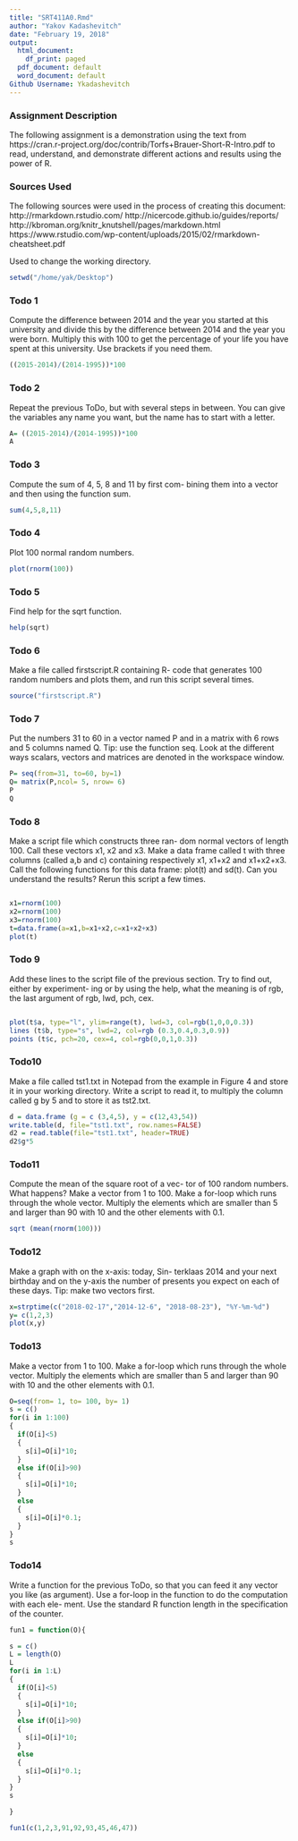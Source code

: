 ```yaml
---
title: "SRT411A0.Rmd"
author: "Yakov Kadashevitch"
date: "February 19, 2018"
output:
  html_document:
    df_print: paged
  pdf_document: default
  word_document: default
Github Username: Ykadashevitch
---
```


### Assignment Description
The following assignment is a demonstration using the text from https://cran.r-project.org/doc/contrib/Torfs+Brauer-Short-R-Intro.pdf
to read, understand, and demonstrate different actions and results using
the power of R.


### Sources Used
The following sources were used in the process of creating this document:
http://rmarkdown.rstudio.com/
http://nicercode.github.io/guides/reports/
http://kbroman.org/knitr_knutshell/pages/markdown.html
https://www.rstudio.com/wp-content/uploads/2015/02/rmarkdown-cheatsheet.pdf


Used to change the working directory.
```r
setwd("/home/yak/Desktop")
```


### Todo 1
Compute the difference between 2014 and the
year  you  started  at  this  university  and  divide
this by the difference between 2014 and the year
you  were  born.   Multiply  this  with  100  to  get
the  percentage  of  your  life  you  have  spent  at
this university.  Use brackets if you need them.

```r
((2015-2014)/(2014-1995))*100
```
### Todo 2
Repeat  the  previous  ToDo,  but  with  several
steps  in  between.   You  can  give  the  variables
any name you want, but the name has to start
with a letter.

```r
A= ((2015-2014)/(2014-1995))*100
A
```
### Todo 3
Compute the sum of 4, 5, 8 and 11 by first com-
bining  them  into  a  vector  and  then  using  the
function sum.

```r
sum(4,5,8,11)
```
### Todo 4
Plot 100 normal random numbers.

```r
plot(rnorm(100))
```



### Todo 5
Find help for the sqrt function.

```r
help(sqrt)
```
### Todo 6
Make a file called firstscript.R containing R- code  that  generates  100  random  numbers  and plots them, and run this script several times.

```r
source("firstscript.R")
```


### Todo 7
Put  the  numbers  31  to  60  in  a  vector  named
P and in a matrix with 6 rows and 5 columns
named Q. Tip:  use the function seq.  Look at
the different ways scalars, vectors and matrices
are denoted in the workspace window.

```r
P= seq(from=31, to=60, by=1)
Q= matrix(P,ncol= 5, nrow= 6)
P
Q
```


### Todo 8
Make  a  script  file  which  constructs  three  ran-
dom  normal  vectors  of  length  100.   Call  these
vectors x1, x2 and x3. Make a data frame called t
with three columns (called a,b and c) containing  respectively
x1, x1+x2 and x1+x2+x3.
Call the following functions for this data frame: plot(t)
and sd(t). Can you understand the results?  Rerun this script a few times.

```r
```

```r
x1=rnorm(100)
x2=rnorm(100)
x3=rnorm(100)
t=data.frame(a=x1,b=x1+x2,c=x1+x2+x3)
plot(t)
```


### Todo 9
Add these lines to the script file of the previous
section.  Try to find out, either by experiment-
ing or by using the help, what the meaning is of
rgb, the last argument of rgb, lwd, pch, cex.

```r
```

```r
plot(t$a, type="l", ylim=range(t), lwd=3, col=rgb(1,0,0,0.3))
lines (t$b, type="s", lwd=2, col=rgb (0.3,0.4,0.3,0.9))
points (t$c, pch=20, cex=4, col=rgb(0,0,1,0.3))
```

### Todo10
Make  a  file  called tst1.txt
in  Notepad  from the  example  in  Figure  4  and  store  it  in  your
working directory.  Write a script to read it, to multiply the column called g
by 5 and to store it as tst2.txt.

```r
d = data.frame (g = c (3,4,5), y = c(12,43,54))
write.table(d, file="tst1.txt", row.names=FALSE)
d2 = read.table(file="tst1.txt", header=TRUE)
d2$g*5
```

### Todo11
Compute the mean of the square root of a vec-
tor  of  100  random  numbers.   What  happens?
Make a vector from 1 to 100.  Make a for-loop
which runs through the whole vector.  Multiply
the elements which are smaller than 5 and larger
than 90 with 10 and the other elements with 0.1.
```r
sqrt (mean(rnorm(100)))
```

### Todo12
Make  a  graph  with  on  the  x-axis:  today,  Sin-
terklaas  2014  and  your  next  birthday  and  on
the y-axis the number of presents you expect on
each of these days.  Tip:  make two vectors first.

```r
x=strptime(c("2018-02-17","2014-12-6", "2018-08-23"), "%Y-%m-%d")
y= c(1,2,3)
plot(x,y)
```

### Todo13
Make a vector from 1 to 100.  Make a for-loop
which runs through the whole vector.  Multiply
the elements which are smaller than 5 and larger
than 90 with 10 and the other elements with 0.1.

```r
O=seq(from= 1, to= 100, by= 1)
s = c()
for(i in 1:100)
{
  if(O[i]<5)
  {
    s[i]=O[i]*10;
  }
  else if(O[i]>90)
  {
    s[i]=O[i]*10;
  }
  else
  {
    s[i]=O[i]*0.1;
  }
}
s
```

### Todo14
Write  a  function  for  the  previous  ToDo,  so
that   you   can   feed   it   any   vector   you   like
(as  argument). Use  a  for-loop  in  the  function  to  do  the  computation  with  each  ele-
ment.    Use  the  standard  R  function length in   the   specification   of   the   counter.

```r
fun1 = function(O){

s = c()
L = length(O)
L
for(i in 1:L)
{
  if(O[i]<5)
  {
    s[i]=O[i]*10;
  }
  else if(O[i]>90)
  {
    s[i]=O[i]*10;
  }
  else
  {
    s[i]=O[i]*0.1;
  }
}
s

}

fun1(c(1,2,3,91,92,93,45,46,47))
```



